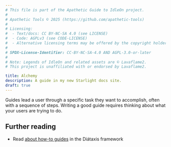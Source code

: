 ```yaml
---
# This file is part of the Apathetic Guide to IdleOn project.
#
# Apathetic Tools © 2025 (https://github.com/apathetic-tools)
#
# Licensing:
#  - Text/docs: CC BY-NC-SA 4.0 (see LICENSE)
#  - Code: AGPLv3 (see CODE-LICENSE)
#  - Alternative licensing terms may be offered by the copyright holder.
#
# SPDX-License-Identifier: CC-BY-NC-SA-4.0 AND AGPL-3.0-or-later
#
# Note: Legends of IdleOn and related assets are © Lavaflame2.
# This project is unaffiliated with or endorsed by Lavaflame2.

title: Alchemy
description: A guide in my new Starlight docs site.
draft: true
---
```


Guides lead a user through a specific task they want to accomplish, often with a sequence of steps.
Writing a good guide requires thinking about what your users are trying to do.

## Further reading

- Read [about how-to guides](https://diataxis.fr/how-to-guides/) in the Diátaxis framework
